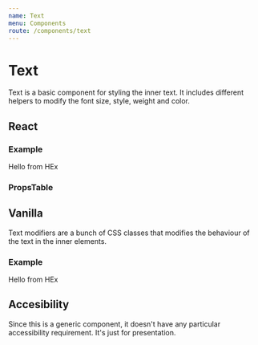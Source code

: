 ```yaml
---
name: Text
menu: Components
route: /components/text
---
```



# Text

Text is a basic component for styling the inner text. It includes different helpers to modify the
font size, style, weight and color.

## React

### Example

<Playground>
  <Text fontSize="big">
    Hello from HEx
  </Text>
</Playground>

### PropsTable

<PropsTable of={Text} />

## Vanilla

Text modifiers are a bunch of CSS classes that modifies the behaviour of the text
in the inner elements.

### Example

<Playground>
  <p class="type-big type-color-accent">
    Hello from HEx
  </p>
</Playground>

## Accesibility

Since this is a generic component, it doesn't have any particular accessibility requirement.
It's just for presentation.
